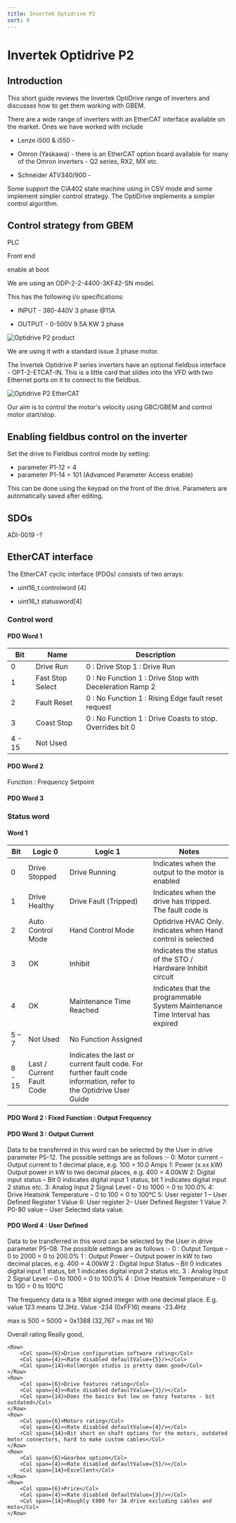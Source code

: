 ```yaml
---
title: Invertek Optidrive P2
sort: 9
---
```




# Invertek Optidrive P2

## Introduction

This short guide reviews the Invertek OptiDrive range of inverters and discusses how to get them working with GBEM.

There are a wide range of inverters with an EtherCAT interface available on the market. Ones we have worked with include

* Lenze i500 & i550 - 

* Omron (Yaskawa) - there is an EtherCAT option board available for many of the Omron inverters - Q2 series, RX2, MX etc.

* Schneider ATV340/900 - 

Some support the CiA402 state machine using in CSV mode and some implement simpler control strategy. The OptiDrive implements a simpler control algorithm.

## Control strategy from GBEM

PLC

Front end

enable at boot





We are using an ODP-2-2-4400-3KF42-SN model.

This has the following i/o specifications:

* INPUT - 380-440V 3 phase @11A

* OUTPUT - 0-500V 9.5A KW 3 phase



<Image meta={invertek_optidrive_p2_product_shot} alt="Optidrive P2 product" maxWidth={500} />


We are using it with a standard issue 3 phase motor.



The Invertek Optidrive P series inverters have an optional fieldbus interface - OPT-2-ETCAT-IN. This is a little card that slides into the VFD with two Ethernet ports on it to connect to the fieldbus.





<Image meta={invertek_optidrive_p2_ethercat} alt="Optidrive P2 EtherCAT" maxWidth={500} />


Our aim is to control the motor's velocity using GBC/GBEM and control motor start/stop.

## Enabling fieldbus control on the inverter

Set the drive to Fieldbus control mode by setting:

* parameter P1-12 = 4
* parameter P1-14 = 101 (Advanced Parameter Access enable)

This can be done using the keypad on the front of the drive. Parameters are automatically saved after editing.

## SDOs

ADI-0019 -?

## EtherCAT interface

The EtherCAT cyclic interface (PDOs) consists of two arrays:

* uint16_t controlword [4]

* uint16_t statusword[4]

### Control word

#### PDO Word 1 

| **Bit** | **Name**         | **Description**                                              |
| ------- | ---------------- | ------------------------------------------------------------ |
| 0       | Drive Run        | 0 : Drive Stop   1 : Drive Run                               |
| 1       | Fast Stop Select | 0 : No Function   1 : Drive Stop with  Deceleration Ramp 2   |
| 2       | Fault Reset      | 0 : No Function   1 : Rising Edge fault reset  request       |
| 3       | Coast Stop       | 0 : No Function   1 : Drive Coasts to stop.  Overrides bit 0 |
| 4 - 15  | Not Used         |                                                              |

#### PDO Word 2

Function : Frequency Setpoint

#### PDO Word 3



### Status word

#### Word 1

| **Bit** | **Logic 0**               | **Logic 1**                                                  | **Notes**                                                    |
| ------- | ------------------------- | ------------------------------------------------------------ | ------------------------------------------------------------ |
| 0       | Drive Stopped             | Drive Running                                                | Indicates when the output to  the motor is enabled           |
| 1       | Drive Healthy             | Drive Fault (Tripped)                                        | Indicates when the drive has  tripped. The fault code is     |
| 2       | Auto Control Mode         | Hand Control Mode                                            | Optidrive HVAC Only. Indicates  when Hand control is selected |
| 3       | OK                        | Inhibit                                                      | Indicates the status of the  STO / Hardware Inhibit circuit  |
| 4       | OK                        | Maintenance Time Reached                                     | Indicates that the  programmable System Maintenance Time Interval has expired |
| 5 – 7   | Not Used                  | No Function Assigned                                         |                                                              |
| 8 - 15  | Last / Current Fault Code | Indicates the last or current  fault code. For further fault code information, refer to the Optidrive User  Guide |                                                              |

#### PDO Word 2 : Fixed Function : Output Frequency

#### PDO Word 3 : Output Current

Data to be transferred in this word can be selected by the User in drive parameter P5-12. The possible settings are as follows :-
0: Motor current – Output current to 1 decimal place, e.g. 100 = 10.0 Amps
1: Power (x.xx kW) Output power in kW to two decimal places, e.g. 400 = 4.00kW
2: Digital input status – Bit 0 indicates digital input 1 status, bit 1 indicates digital input 2 status etc.
3: Analog Input 2 Signal Level - 0 to 1000 = 0 to 100.0%
4: Drive Heatsink Temperature – 0 to 100 = 0 to 100°C
5: User register 1 – User Defined Register 1 Value
6: User register 2– User Defined Register 1 Value
7: P0-80 value – User Selected data value.

#### PDO Word 4 : User Defined

Data to be transferred in this word can be selected by the User in drive parameter P5-08. The possible settings are as follows :-
0 : Output Torque – 0 to 2000 = 0 to 200.0%
1 : Output Power – Output power in kW to two decimal places, e.g. 400 = 4.00kW
2 : Digital Input Status – Bit 0 indicates digital input 1 status, bit 1 indicates digital input 2 status etc.
3 : Analog Input 2 Signal Level – 0 to 1000 = 0 to 100.0%
4 : Drive Heatsink Temperature – 0 to 100 = 0 to 100°C



The frequency data is a 16bit signed integer with one decimal place. E.g. value 123 means 12.3Hz. Value -234 (0xFF16) means -23.4Hz

max is 500 = 5000 = 0x1388 (32,767 = max int 16)

<div style={{margin:"20px"}}>
    <Row>
        <Col span={6}>Overall rating</Col>
        <Col span={4}><Rate disabled defaultValue={4}/></Col>
        <Col span={14}>Really good, </Col>
    </Row>

    <Row>
        <Col span={6}>Drive configuration software rating</Col>
        <Col span={4}><Rate disabled defaultValue={5}/></Col>
        <Col span={14}>Kollmorgen studio is pretty damn good</Col>
    </Row>
    <Row>
        <Col span={6}>Drive features rating</Col>
        <Col span={4}><Rate disabled defaultValue={3}/></Col>
        <Col span={14}>Does the basics but low on fancy features - bit outdated</Col>
    </Row>
    <Row>
        <Col span={6}>Motors rating</Col>
        <Col span={4}><Rate disabled defaultValue={4}/></Col>
        <Col span={14}>Bit short on shaft options for the motors, outdated motor connectors, hard to make custom cables</Col>
    </Row>
    <Row>
        <Col span={6}>Gearbox option</Col>
        <Col span={4}><Rate disabled defaultValue={5}/></Col>
        <Col span={14}>Excellent</Col>
    </Row>
    <Row>
        <Col span={6}>Price</Col>
        <Col span={4}><Rate disabled defaultValue={3}/></Col>
        <Col span={14}>Roughly €800 for 3A drive excluding cables and moto</Col>
    </Row>
</div>

